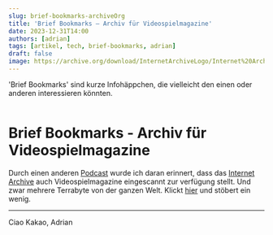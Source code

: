---
slug: brief-bookmarks-archiveOrg
title: 'Brief Bookmarks – Archiv für Videospielmagazine'
date: 2023-12-31T14:00
authors: [adrian]
tags: [artikel, tech, brief-bookmarks, adrian]
draft: false
image: https://archive.org/download/InternetArchiveLogo/Internet%20Archive%20Logo.png
---


'Brief Bookmarks' sind kurze Infohäppchen, die vielleicht den einen oder anderen interessieren könnten.

<Image img="https://archive.org/download/InternetArchiveLogo/Internet%20Archive%20Logo.png"/>

<!--truncate-->

# Brief Bookmarks - Archiv für Videospielmagazine

Durch einen anderen [Podcast](https://alliterationamarsch.podigee.io) wurde ich daran erinnert, dass das [Internet Archive](https://archive.org/) auch Videospielmagazine eingescannt zur verfügung stellt. Und zwar mehrere Terrabyte von der ganzen Welt. Klickt [hier](https://archive.org/details/videogamemagazines) und stöbert ein wenig. 

---

Ciao Kakao, Adrian
